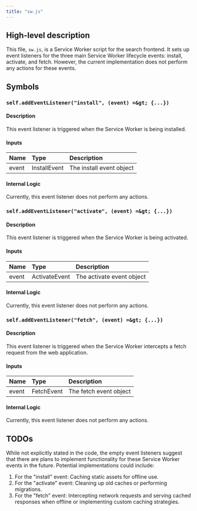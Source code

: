 ```yaml
---
title: "sw.js"
---
```


## High-level description
This file, `sw.js`, is a Service Worker script for the search frontend. It sets up event listeners for the three main Service Worker lifecycle events: install, activate, and fetch. However, the current implementation does not perform any actions for these events.

## Symbols

### `self.addEventListener("install", (event) =&gt; {...})`
#### Description
This event listener is triggered when the Service Worker is being installed.

#### Inputs
| Name | Type | Description |
|:-----|:-----|:------------|
| event | InstallEvent | The install event object |

#### Internal Logic
Currently, this event listener does not perform any actions.

### `self.addEventListener("activate", (event) =&gt; {...})`
#### Description
This event listener is triggered when the Service Worker is being activated.

#### Inputs
| Name | Type | Description |
|:-----|:-----|:------------|
| event | ActivateEvent | The activate event object |

#### Internal Logic
Currently, this event listener does not perform any actions.

### `self.addEventListener("fetch", (event) =&gt; {...})`
#### Description
This event listener is triggered when the Service Worker intercepts a fetch request from the web application.

#### Inputs
| Name | Type | Description |
|:-----|:-----|:------------|
| event | FetchEvent | The fetch event object |

#### Internal Logic
Currently, this event listener does not perform any actions.

## TODOs
While not explicitly stated in the code, the empty event listeners suggest that there are plans to implement functionality for these Service Worker events in the future. Potential implementations could include:

1. For the "install" event: Caching static assets for offline use.
2. For the "activate" event: Cleaning up old caches or performing migrations.
3. For the "fetch" event: Intercepting network requests and serving cached responses when offline or implementing custom caching strategies.